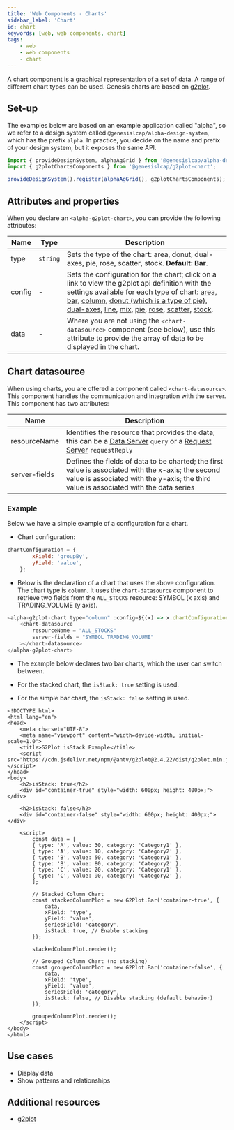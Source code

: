```yaml
---
title: 'Web Components - Charts'
sidebar_label: 'Chart'
id: chart
keywords: [web, web components, chart]
tags:
    - web
    - web components
    - chart
---
```


A chart component is a graphical representation of a set of data. A range of different chart types can be used. Genesis charts are based on [g2plot](https://g2plot.antv.antgroup.com/en/).

## Set-up

The examples below are based on an example application called "alpha", so we refer to a design system called `@genesislcap/alpha-design-system`, which has the prefix `alpha`. In practice, you decide on the name and prefix of your design system, but it exposes the same API.

```ts
import { provideDesignSystem, alphaAgGrid } from '@genesislcap/alpha-design-system';
import { g2plotChartsComponents } from '@genesislcap/g2plot-chart';

provideDesignSystem().register(alphaAgGrid(), g2plotChartsComponents);
```

## Attributes and properties

When you declare an `<alpha-g2plot-chart>`, you can provide the following attributes:

| Name            | Type      | Description                                                                                                                                                                                                                                                                                                                                                                                                                                                                                                                                                                                                                                                                                                                                                                                                                                                    |
|-----------------|-----------|----------------------------------------------------------------------------------------------------------------------------------------------------------------------------------------------------------------------------------------------------------------------------------------------------------------------------------------------------------------------------------------------------------------------------------------------------------------------------------------------------------------------------------------------------------------------------------------------------------------------------------------------------------------------------------------------------------------------------------------------------------------------------------------------------------------------------------------------------------------|
| type            | `string`  | Sets the type of the chart: area, donut, dual-axes, pie, rose, scatter, stock. **Default: Bar**.                                                                                                                                                                                                                                                                                                                                                                                                                                                                                                                                                                                                                                                                                                                                                               |
| config          | - | Sets the configuration for the chart; click on a link to view the g2plot api definition with the settings available for each type of chart: [area](https://g2plot.antv.antgroup.com/en/api/plots/area), [bar](https://g2plot.antv.antgroup.com/en/api/plots/bar), [column](https://g2plot.antv.antgroup.com/en/api/plots/column), [donut (which is a type of pie)](https://g2plot.antv.antgroup.com/en/examples/pie/donut/#basic), [dual-axes](https://g2plot.antv.antgroup.com/en/api/plots/dual-axes), [line](https://g2plot.antv.antgroup.com/en/api/plots/line), [mix](https://g2plot.antv.antgroup.com/en/api/advanced-plots/mix), [pie](https://g2plot.antv.antgroup.com/en/api/plots/pie), [rose](https://g2plot.antv.antgroup.com/en/api/plots/rose), [scatter](https://g2plot.antv.antgroup.com/en/api/plots/scatter), [stock](https://g2plot.antv.antgroup.com/en/api/plots/stock). |
| data            | - | Where you are not using the `<chart-datasource>` component (see below), use this attribute to provide the array of data to be displayed in the chart.                                                                                                                                                                                                                                                                                                                                                                                                                                                                                                                                                                                                                                                                                                          |


## Chart datasource

When using charts, you are offered a component called `<chart-datasource>`. This component handles the communication and integration with the server. This component has two attributes:

| Name              | Description                               |
|-------------------|-------------------------------------------|
| resourceName      | Identifies the resource that provides the data; this can be a [Data Server](/server/data-server/introduction/) `query` or a [Request Server](/server/request-server/introduction/) `requestReply`|
| server-fields     | Defines the fields of data to be charted; the first value is associated with the x-axis; the second value is associated with the y-axis; the third value is associated with the data series |

### Example

Below we have a simple example of a configuration for a chart. 

- Chart configuration:
```javascript title="chart configuration"
chartConfiguration = {
        xField: 'groupBy',
        yField: 'value',
    };
```
- Below is the declaration of a chart that uses the above configuration. The chart type is `column`. It uses the `chart-datasource` component to retrieve two fields from the `ALL_STOCKS` resource: SYMBOL (x axis) and TRADING_VOLUME (y axis).

```javascript title="chart declaration"
<alpha-g2plot-chart type="column" :config=${(x) => x.chartConfiguration}>
    <chart-datasource
        resourceName = "ALL_STOCKS"
        server-fields = "SYMBOL TRADING_VOLUME"
    ></chart-datasource>
</alpha-g2plot-chart>
```
- The example below declares two bar charts, which the user can switch between. 

- For the stacked chart, the `isStack: true` setting is used. 
- For the simple bar chart, the `isStack: false` setting is used.

```
<!DOCTYPE html>
<html lang="en">
<head>
    <meta charset="UTF-8">
    <meta name="viewport" content="width=device-width, initial-scale=1.0">
    <title>G2Plot isStack Example</title>
    <script src="https://cdn.jsdelivr.net/npm/@antv/g2plot@2.4.22/dist/g2plot.min.js"></script>
</head>
<body>
    <h2>isStack: true</h2>
    <div id="container-true" style="width: 600px; height: 400px;"></div>
    
    <h2>isStack: false</h2>
    <div id="container-false" style="width: 600px; height: 400px;"></div>

    <script>
        const data = [
        { type: 'A', value: 30, category: 'Category1' },
        { type: 'A', value: 10, category: 'Category2' },
        { type: 'B', value: 50, category: 'Category1' },
        { type: 'B', value: 80, category: 'Category2' },
        { type: 'C', value: 20, category: 'Category1' },
        { type: 'C', value: 90, category: 'Category2' },
        ];

        // Stacked Column Chart
        const stackedColumnPlot = new G2Plot.Bar('container-true', {
            data,
            xField: 'type',
            yField: 'value',
            seriesField: 'category',
            isStack: true, // Enable stacking
        });

        stackedColumnPlot.render();

        // Grouped Column Chart (no stacking)
        const groupedColumnPlot = new G2Plot.Bar('container-false', {
            data,
            xField: 'type',
            yField: 'value',
            seriesField: 'category',
            isStack: false, // Disable stacking (default behavior)
        });

        groupedColumnPlot.render();
    </script>
</body>
</html>
```
## Use cases

- Display data
- Show patterns and relationships

## Additional resources

- [g2plot](https://g2plot.antv.antgroup.com/en/)

